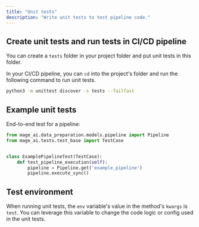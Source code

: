 ```yaml
---
title: "Unit tests"
description: "Write unit tests to test pipeline code."
---
```


## Create unit tests and run tests in CI/CD pipeline

You can create a `tests` folder in your project folder and put unit tests in this folder.

In your CI/CD pipeline, you can `cd` into the project's folder and run the following command
to run unit tests.
```bash
python3 -m unittest discover -s tests --failfast
```

## Example unit tests

End-to-end test for a pipeline:

```python
from mage_ai.data_preparation.models.pipeline import Pipeline
from mage_ai.tests.test_base import TestCase


class ExamplePipelineTest(TestCase):
    def test_pipeline_execution(self):
        pipeline = Pipeline.get('example_pipeline')
        pipeline.execute_sync()
```

## Test environment
When running unit tests, the `env` variable's value in the method's `kwargs` is `test`.
You can leverage this variable to change the code logic or config used in the unit tests.
